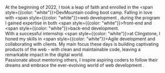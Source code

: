 At the beginning of 2022, I took a leap of faith and enrolled in the <span style={{color: "white"}}>DevMountain</span> coding boot camp. Falling in love 
with <span style={{color: "white"}}>web development</span> , during the program I gained expertise in both <span style={{color: "white"}}>front-end</span>  and <span style={{color: "white"}}>back-end</span> development.
<br />
With a successful internship <span style={{color: "white"}}>at Clingstone</span>, I honed my skills in <span style={{color: "white"}}>Agile development</span>  and collaborating with 
clients. My main focus these days is building captivating products of the web - with clean and maintainable
code, leaving a remarkable impact in the digital world.
<br />
Passionate  about mentoring others, I inspire aspiring coders
to follow their dreams and embrace the ever-evolving world of web development .
